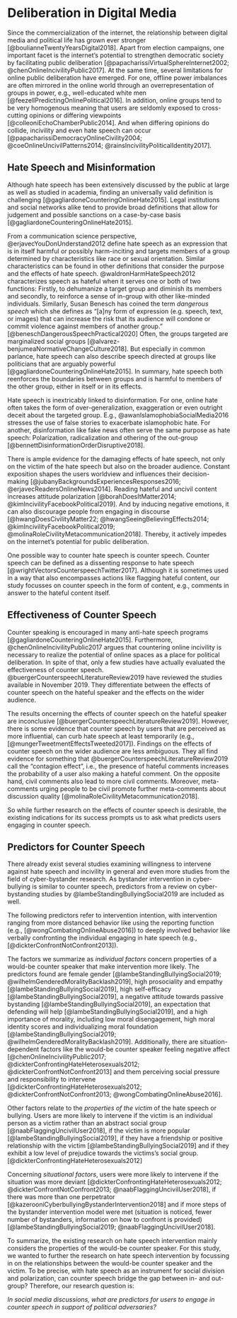 # Deliberation in Digital Media
Since the commercialization of the internet, the relationship between digital media and political life has grown ever stronger [@boulianneTwentyYearsDigital2018]. 
Apart from election campaigns, one important facet is the internet's potential to strengthen democratic society by facilitating public deliberation [@papacharissiVirtualSphereInternet2002; @chenOnlineIncivilityPublic2017].
At the same time, several limitations for online public deliberation have emerged. 
For one, offline power imbalances are often mirrored in the online world through an overrepresentation of groups in power, e.g., well-educated white men [@feezellPredictingOnlinePolitical2016]. In addition, online groups tend to be very homogenous meaning that users are seldomly exposed to cross-cutting opinions or differing viewpoints [@colleoniEchoChamberPublic2014]. And when differing opinions do collide, incivility and even hate speech can occur [@papacharissiDemocracyOnlineCivility2004; @coeOnlineUncivilPatterns2014; @rainsIncivilityPoliticalIdentity2017].

## Hate Speech and Misinformation
Although hate speech has been extensively discussed by the public at large as well as studied in academia, finding an universally valid definition is challenging [@gagliardoneCounteringOnlineHate2015]. Legal institutions and social networks alike tend to provide broad definitions that allow for judgement and possible sanctions on a case-by-case basis [@gagliardoneCounteringOnlineHate2015].

From a communication science perspective, @erjavecYouDonUnderstand2012 define hate speech as an expression that is in itself harmful or possibly harm-inciting and targets members of a group determined by characteristics like race or sexual orientation. Similar characteristics can be found in other definitions that consider the purpose and the effects of hate speech. @waldronHarmHateSpeech2012 characterizes speech as hateful when it serves one or both of two functions: Firstly, to dehumanize a target group and diminish its members and secondly, to reinforce a sense of in-group with other like-minded individuals. Similarly, Susan Benesch has coined the term _dangerous speech_ which she defines as "[a]ny form of expression (e.g. speech, text, or images) that can increase the risk that its audience will condone or commit violence against members of another group." [@beneschDangerousSpeechPractical2020] Often, the groups targeted are marginalized social groups [@alvarez-benjumeaNormativeChangeCulture2018]. But especially in common parlance, hate speech can also describe speech directed at groups like politicians that are arguably powerful [@gagliardoneCounteringOnlineHate2015]. In summary, hate speech both reenforces the boundaries between groups and is harmful to members of the other group, either in itself or in its effects.

Hate speech is inextricably linked to disinformation. For one, online hate often takes the form of over-generalization, exaggeration or even outright deceit about the targeted group. E.g., @awanIslamophobiaSocialMedia2016 stresses the use of false stories to exacerbate islamophobic hate. For another, disinformation like fake news often serve the same purpose as hate speech: Polarization, radicalization and othering of the out-group [@bennettDisinformationOrderDisruptive2018].

There is ample evidence for the damaging effects of hate speech, not only on the victim of the hate speech but also on the broader audience. 
Constant exposition shapes the users worldview and influences their decision-making [@jubanyBackgroundsExperiencesResponses2016; @erjavecReadersOnlineNews2014]. 
Reading hateful and uncivil content increases attitude polarization [@borahDoesItMatter2014; @kimIncivilityFacebookPolitical2019].
And by inducing negative emotions, it can also discourage people from engaging in discourse [@hwangDoesCivilityMatter22; @hwangSeeingBelievingEffects2014; @kimIncivilityFacebookPolitical2019; @molinaRoleCivilityMetacommunication2018]. Thereby, it actively impedes on the internet's potential for public deliberation.

One possible way to counter hate speech is counter speech. Counter speech can be defined as a dissenting response to hate speech [@wrightVectorsCounterspeechTwitter2017]. 
Although it is sometimes used in a way that also encompasses actions like flagging hateful content, our study focusses on counter speech in the form of content, e.g., comments in answer to the hateful content itself.

## Effectiveness of Counter Speech
Counter speaking is encouraged in many anti-hate speech programs [@gagliardoneCounteringOnlineHate2015]. Furthermore, @chenOnlineIncivilityPublic2017 argues that countering online incivility is necessary to realize the potential of online spaces as a place for political deliberation. In spite of that, only a few studies have actually evaluated the effectiveness of counter speech. @buergerCounterspeechLiteratureReview2019 have reviewed the studies available in November 2019. They differentiate between the effects of counter speech on the hateful speaker and the effects on the wider audience.

The results oncerning the effects of counter speech on the hateful speaker are inconclusive [@buergerCounterspeechLiteratureReview2019]. However, there is some evidence that counter speech by users that are perceived as more influential, can curb hate speech at least temporarily (e.g., [@mungerTweetmentEffectsTweeted2017]). Findings on the effects of counter speech on the wider audience are less ambiguous. They all find evidence for something that @buergerCounterspeechLiteratureReview2019 call the "contagion effect", i.e., the presence of hateful comments increases the probability of a user also making a hateful comment. On the opposite hand, civil comments also lead to more civil comments. Moreover, meta-comments urging people to be civil promote further meta-comments about discussion quality [@molinaRoleCivilityMetacommunication2018].

So while further research on the effects of counter speech is desirable, the existing indications for its success prompts us to ask what predicts users engaging in counter speech.

## Predictors for Counter Speech
There already exist several studies examining willingness to intervene against hate speech and incivility in general and even more studies from the field of cyber-bystander research. As bystander intervention in cyber-bullying is similar to counter speech, predictors from a review on cyber-bystanding  studies by @lambeStandingBullyingSocial2019 are included as well.

The following predictors refer to intervention intention, with intervention ranging from more distanced behavior like using the reporting function (e.g., [@wongCombatingOnlineAbuse2016]) to deeply involved behavior like verbally confronting the individual engaging in hate speech (e.g., [@dickterConfrontNotConfront2013]).

The factors we summarize as _individual factors_ concern properties of a would-be counter speaker that make intervention more likely. The predictors found are female gender [@lambeStandingBullyingSocial2019; @wilhelmGenderedMoralityBacklash2019], high prosociality and empathy [@lambeStandingBullyingSocial2019], high self-efficacy [@lambeStandingBullyingSocial2019], a negative attitude towards passive bystanding [@lambeStandingBullyingSocial2019], an expectation that defending will help [@lambeStandingBullyingSocial2019], and a high importance of morality, including low moral disengagement, high moral identity scores and individualizing moral foundation [@lambeStandingBullyingSocial2019; @wilhelmGenderedMoralityBacklash2019]. Additionally, there are situation-dependent factors like the would-be counter speaker feeling negative affect [@chenOnlineIncivilityPublic2017; @dickterConfrontingHateHeterosexuals2012; @dickterConfrontNotConfront2013] and them perceiving social pressure and responsibility to intervene [@dickterConfrontingHateHeterosexuals2012; @dickterConfrontNotConfront2013; @wongCombatingOnlineAbuse2016].

Other factors relate to the _properties of the victim_ of the hate speech or bullying. Users are more likely to intervene if the victim is an individual person as a victim rather than an abstract social group  [@naabFlaggingUncivilUser2018], if the victim is more popular [@lambeStandingBullyingSocial2019], if they have a friendship or positive relationship with the victim [@lambeStandingBullyingSocial2019] and if they exhibit a low level of prejudice towards the victims's social group. [@dickterConfrontingHateHeterosexuals2012]
    
Concerning _situational factors_, users were more likely to intervene if the situation was more deviant [@dickterConfrontingHateHeterosexuals2012; @dickterConfrontNotConfront2013; @naabFlaggingUncivilUser2018], if there was  more than one perpetrator [@kazerooniCyberbullyingBystanderIntervention2018] and if more steps of the bystander intervention model were met (situation is noticed, fewer number of bystanders, information on how to confront is provided) [@lambeStandingBullyingSocial2019; @naabFlaggingUncivilUser2018].

To summarize, the existing research on hate speech intervention mainly considers the properties of the would-be counter speaker. For this study, we wanted to further the research on hate speech intervention by focussing in on the relationships between the would-be counter speaker and the victim. To be precise, with hate speech as an instrument for social division and polarization, can counter\ speech bridge the gap between in- and out-group? Therefore, our research question is:

*In social media discussions, what are predictors for users to engage in counter speech in support of political adversaries?*
